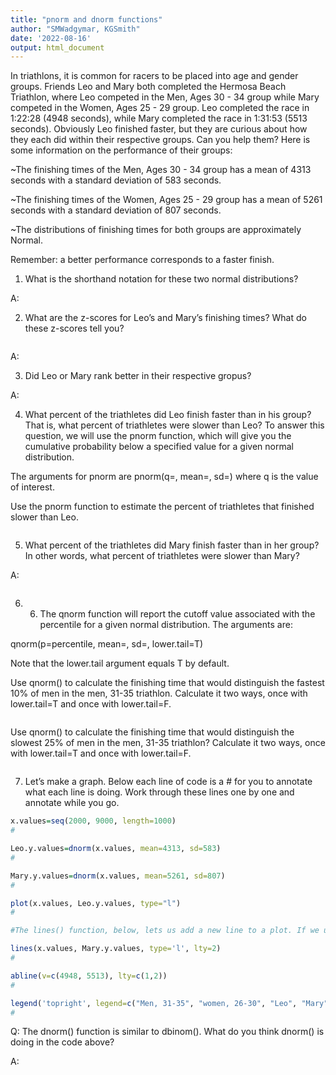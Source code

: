 ```yaml
---
title: "pnorm and dnorm functions"
author: "SMWadgymar, KGSmith"
date: '2022-08-16'
output: html_document
---
```



In triathlons, it is common for racers to be placed into age and gender groups. Friends Leo and Mary both completed the Hermosa Beach Triathlon, where Leo competed in the Men, Ages 30 - 34 group while Mary competed in the Women, Ages 25 - 29 group. Leo completed the race in 1:22:28 (4948 seconds), while Mary completed the race in 1:31:53 (5513 seconds). Obviously Leo finished faster, but they are curious about how they each did within their respective groups. Can you help them? Here is some information on the performance of their groups:

~The finishing times of the Men, Ages 30 - 34 group has a mean of 4313 seconds with a standard deviation of 583 seconds.

~The finishing times of the Women, Ages 25 - 29 group has a mean of 5261 seconds with a standard deviation of 807 seconds.

~The distributions of finishing times for both groups are approximately Normal.

Remember: a better performance corresponds to a faster finish.



1) What is the shorthand notation for these two normal distributions?

A:


2) What are the z-scores for Leo's and Mary's finishing times? What do these z-scores tell you?

```r

```

A: 


3) Did Leo or Mary rank better in their respective gropus?

A: 


4) What percent of the triathletes did Leo finish faster than in his group? That is, what percent of triathletes were slower than Leo? To answer this question, we will use the pnorm function, which will give you the cumulative probability below a specified value for a given normal distribution.

The arguments for pnorm are pnorm(q=, mean=, sd=) where q is the value of interest.

Use the pnorm function to estimate the percent of triathletes that finished slower than Leo.

```r

```




5) What percent of the triathletes did Mary finish faster than in her group? In other words, what percent of triathletes were slower than Mary?

A:
```r

```



6) 6) The qnorm function will report the cutoff value associated with the percentile for a given normal distribution. The arguments are:

qnorm(p=percentile, mean=, sd=, lower.tail=T)

Note that the lower.tail argument equals T by default.


Use qnorm() to calculate the finishing time that would distinguish the fastest 10% of men in the men, 31-35 triathlon.  Calculate it two ways, once with lower.tail=T and once with lower.tail=F.

```r

```

Use qnorm() to calculate the finishing time that would distinguish the slowest 25% of men in the men, 31-35 triathlon? Calculate it two ways, once with lower.tail=T and once with lower.tail=F.

```r

```




7) Let's make a graph.  Below each line of code is a # for you to annotate what each line is doing.  Work through these lines one by one and annotate while you go.  

```r
x.values=seq(2000, 9000, length=1000)
# 

Leo.y.values=dnorm(x.values, mean=4313, sd=583)
# 

Mary.y.values=dnorm(x.values, mean=5261, sd=807)
# 

plot(x.values, Leo.y.values, type="l")
# 

#The lines() function, below, lets us add a new line to a plot. If we used plot(), it would produce a second plot. But what we want is one plot with two distributions on it, and lines() lets us add the second distribution.

lines(x.values, Mary.y.values, type='l', lty=2)
# 

abline(v=c(4948, 5513), lty=c(1,2))
# 

legend('topright', legend=c("Men, 31-35", "women, 26-30", "Leo", "Mary"), lty=1:2, cex=0.8)
#
```

Q: The dnorm() function is similar to dbinom().  What do you think dnorm() is doing in the code above?

A:

